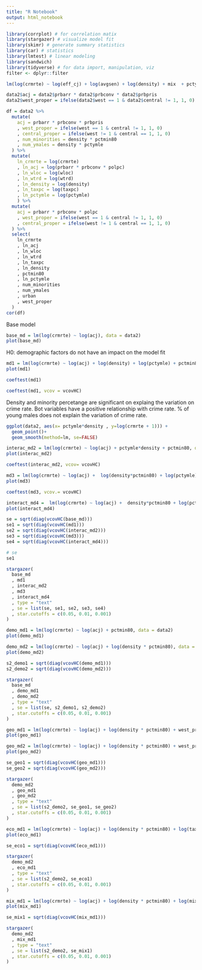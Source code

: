```yaml
---
title: "R Notebook"
output: html_notebook
---
```


```r
library(corrplot) # for correlation matix
library(stargazer) # visualize model fit
library(skimr) # generate summary statistics
library(car) # statistics 
library(lmtest) # linear modeling
library(sandwich)
library(tidyverse) # for data import, manipulation, viz
filter <- dplyr::filter
```

```r
lm(log(crmrte) ~ log(eff_cj) + log(avgsen) + log(density) + mix  + pctymle + pctmin80 + west + central + urban  + log(taxpc) , data = data2)
```

```r
data2$acj = data2$prbarr * data2$prbconv * data2$prbpris
data2$west_proper = ifelse(data2$west == 1 & data2$central != 1, 1, 0) 
```


```r
df = data2 %>% 
  mutate(
    acj = prbarr * prbconv * prbpris
    , west_proper = ifelse(west == 1 & central != 1, 1, 0)
    , central_proper = ifelse(west != 1 & central == 1, 1, 0)
    , num_minorities = density * pctmin80
    , num_ymales = density * pctymle
  ) %>% 
  mutate(
    ln_crmrte = log(crmrte)
    , ln_acj = log(prbarr * prbconv * polpc)
    , ln_wloc = log(wloc)
    , ln_wtrd = log(wtrd)
    , ln_density = log(density)
    , ln_taxpc = log(taxpc)
    , ln_pctymle = log(pctymle)
    ) %>% 
  mutate(
    acj = prbarr * prbconv * polpc
    , west_proper = ifelse(west == 1 & central != 1, 1, 0)
    , central_proper = ifelse(west != 1 & central == 1, 1, 0)
  ) %>% 
  select(
    ln_crmrte
    , ln_acj
    , ln_wloc
    , ln_wtrd
    , ln_taxpc
    , ln_density
    , pctmin80
    , ln_pctymle
    , num_minorities
    , num_ymales
    , urban
    , west_proper
  )
cor(df)
```

Base model
```r
base_md = lm(log(crmrte) ~ log(acj), data = data2)
plot(base_md)
```

H0: demographic factors do not have an impact on the model fit
```r
md1 = lm(log(crmrte) ~ log(acj) + log(density) + log(pctymle) + pctmin80, data = data2)
plot(md1)
```

```r
coeftest(md1)
```

```r
coeftest(md1, vcov = vcovHC)
```

Density and minority percetange are significant on explaing the variation on crime rate. Bot variables have a positive relationship with crime rate. % of young males does not explain the variation of crime rate.

```r
ggplot(data2, aes(x= pctymle*density , y=log(crmrte + 1))) + 
  geom_point()+
  geom_smooth(method=lm, se=FALSE)
```

```r
interac_md2 = lm(log(crmrte) ~ log(acj) + pctymle*density + pctmin80, data = data2)
plot(interac_md2)
```

```r
coeftest(interac_md2, vcov= vcovHC)
```

```r
md3 = lm(log(crmrte) ~ log(acj) +  log(density*pctmin80) + log(pctymle), data = data2)
plot(md3)
```
```r
coeftest(md3, vcov.= vcovHC)
```

```r
interact_md4 =  lm(log(crmrte) ~ log(acj) +  density*pctmin80 + log(pctymle), data = data2)
plot(interact_md4)
```

```r
se = sqrt(diag(vcovHC(base_md)))
se1 = sqrt(diag(vcovHC(md1)))
se2 = sqrt(diag(vcovHC(interac_md2)))
se3 = sqrt(diag(vcovHC(md3)))
se4 = sqrt(diag(vcovHC(interact_md4)))
```

```r
# se
se1
```

```r
stargazer(
  base_md
  , md1
  , interac_md2
  , md3
  , interact_md4
  , type = "text"
  , se = list(se, se1, se2, se3, se4)
  , star.cutoffs = c(0.05, 0.01, 0.001)
)
```

```r
demo_md1 = lm(log(crmrte) ~ log(acj) + pctmin80, data = data2)
plot(demo_md1)
```

```r
demo_md2 = lm(log(crmrte) ~ log(acj) + log(density * pctmin80), data = data2)
plot(demo_md2)
```

```r
s2_demo1 = sqrt(diag(vcovHC(demo_md1)))
s2_demo2 = sqrt(diag(vcovHC(demo_md2)))
```

```r
stargazer(
  base_md
  , demo_md1
  , demo_md2
  , type = "text"
  , se = list(se, s2_demo1, s2_demo2)
  , star.cutoffs = c(0.05, 0.01, 0.001)
)
```

```r
geo_md1 = lm(log(crmrte) ~ log(acj) + log(density * pctmin80) + west_proper, data = data2)
plot(geo_md1)
```

```r
geo_md2 = lm(log(crmrte) ~ log(acj) + log(density * pctmin80) + west_proper + urban, data = data2)
plot(geo_md2)
```

```r
se_geo1 = sqrt(diag(vcovHC(geo_md1)))
se_geo2 = sqrt(diag(vcovHC(geo_md2)))
```

```r
stargazer(
  demo_md2
  , geo_md1
  , geo_md2
  , type = "text"
  , se = list(s2_demo2, se_geo1, se_geo2)
  , star.cutoffs = c(0.05, 0.01, 0.001)
)
```


```r
eco_md1 = lm(log(crmrte) ~ log(acj) + log(density * pctmin80) + log(taxpc), data = data2)
plot(eco_md1)
```

```r
se_eco1 = sqrt(diag(vcovHC(eco_md1)))
```

```r
stargazer(
  demo_md2
  , eco_md1
  , type = "text"
  , se = list(s2_demo2, se_eco1)
  , star.cutoffs = c(0.05, 0.01, 0.001)
)
```

```r
mix_md1 = lm(log(crmrte) ~ log(acj) + log(density * pctmin80) + log(mix), data = data2)
plot(mix_md1)
```

```r
se_mix1 = sqrt(diag(vcovHC(mix_md1)))
```


```r
stargazer(
  demo_md2
  , mix_md1
  , type = "text"
  , se = list(s2_demo2, se_mix1)
  , star.cutoffs = c(0.05, 0.01, 0.001)
)
```






